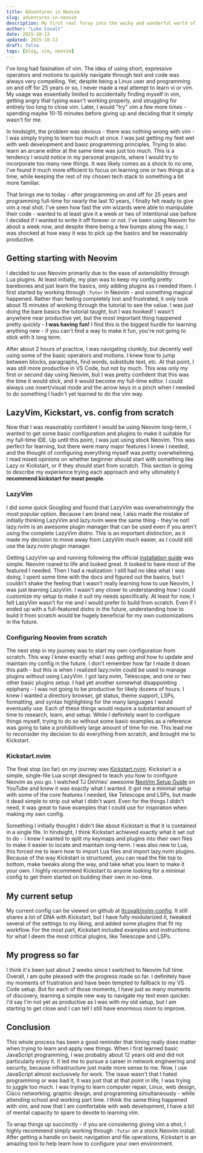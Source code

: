 ```yaml
---
title: Adventures in Neovim
slug: adventures-in-neovim
description: My first real foray into the wacky and wonderful world of Neovim
author: "Luke Covalt"
date: 2025-10-13
updated: 2025-10-13
draft: false
tags: [blog, vim, neovim]
---
```


I've long had fasination of vim. The idea of using short, expressive operators
and motions to quickly navigate through text and code was always very
compelling. Yet, despite being a Linux user and programming on and off for 25
years or so, I never made a real attempt to learn vi or vim. My usage was
essentially limited to accidentally finding myself in vim, getting angry that
typing wasn't working properly, and struggling for entirely too long to close
vim. Later, I would "try" vim a few more times - spending maybe 10-15 minutes
before giving up and deciding that it simply wasn't for me.

In hindsight, the problem was obvious - there was nothing wrong with vim - I was
simply trying to learn too much at once. I was just getting my feet wet with web
development and basic programming principles. Trying to also learn an arcane
editor at the same time was just too much. This is a tendency I would notice in
my personal projects, where I would try to incorporate too many new things. It
was likely comes as a shock to no one, I've found it much more efficient to
focus on learning one or two things at a time, while keeping the rest of my
chosen tech stack to something a bit more familiar.

That brings me to today - after programming on and off for 25 years and
programming full-time for nearly the last 10 years, I finally felt ready to give
vim a real shot. I've seen how fast the vim wizards were able to manipulate
their code - wanted to at least give it a week or two of intentional use before
I decided if I wanted to write it off forever or not. I've been using Neovim for
about a week now, and despite there being a few bumps along the way, I was
shocked at how easy it was to pick up the basics and be reasonably productive.

## Getting starting with Neovim

I decided to use Neovim primarily due to the ease of extensibility through Lua
plugins. At least initially, my plan was to keep my config pretty barebones and
just learn the basics, only adding plugins as I needed them. I first started by
working through `:Tutor` in Neovim - and something magical happened. Rather than
feeling completely lost and frustrated, it only took about 15 minutes of working
through the tutorial to see the value. I was just doing the bare basics the
tutorial taught, but I was hooked! I wasn't anywhere near productive yet, but
the most important thing happened pretty quickly - **I was having fun!** I find
this is the biggest hurdle for learning anything new - if you can't find a way
to make it fun, you're not going to stick with it long term.

After about 2 hours of practice, I was navigating clunkily, but decently well
using some of the basic operators and motions. I knew how to jump between
blocks, paragraphs, find words, substitute text, etc. At that point, I was still
more productive in VS Code, but not by much. This was only my first or second
day using Neovim, but I was pretty confident that this was the time it would
stick, and it would become my full-time editor. I could always use insert/visual
mode and the arrow keys in a pinch when I needed to do something I hadn't yet
learned to do the vim way.

## LazyVim, Kickstart, vs. config from scratch

Now that I was reasonably confident I would be using Neovim long-term, I wanted
to get some basic configuration and plugins to make it suitable for my full-time
IDE. Up until this point, I was just using stock Neovim. This was perfect for
learning, but there were many major features I knew I needed, and the thought of
configuring everything myself was pretty overwhelming. I read mixed opinions on
whether beginner should start with something like Lazy or Kickstart, or if they
should start from scratch. This section is going to describe my experience
trying each approach and why ultimately **I recommend kickstart for most
people**.

### LazyVim

I did some quick Googling and found that LazyVim was overwhelmingly the most
popular option. Because I am brand new, I also made the mistake of initially
thinking LazyVim and lazy.nvim were the same thing - they're not! lazy.nvim is
an awesome plugin manager that can be used even if you aren't using the complete
LazyVim distro. This is an important distinction, as it made my decision to move
away from LazyVim much easier, as I could still use the lazy.nvim plugin
manager.

Getting LazyVim up and running following the official
[installation guide](https://www.lazyvim.org/installation) was simple. Neovim
roared to life and looked great. It looked to have most of the featured I
needed. Then I had a realization: I still had no idea what I was doing. I spent
some time with the docs and figured out the basics, but I couldn't shake the
feeling that I wasn't really learning how to use Neovim, I was just learning
LazyVim. I wasn't any closer to understanding how I could customize my setup to
make it suit my needs specifically. At least for now, I felt LazyVim wasn't for
me and I would prefer to build from scratch. Even if I ended up with a
full-featured distro in the future, understanding how to build it from scratch
would be hugely beneficial for my own customizations in the future.

### Configuring Neovim from scratch

The next step in my journey was to start my own configuration from scratch. This
way I knew exactly what I was getting and how to update and maintain my config
in the future. I don't remember how far I made it down this path - but this is
when I realized lazy.nvim could be used to manage plugins without using LazyVim.
I got lazy.nvim, Telescope, and one or two other basic plugins setup. I had yet
another somewhat disappointing epiphany - I was not going to be productive for
likely dozens of hours. I knew I wanted a directory browser, git status, theme
support, LSPs, formatting, and syntax highlighting for the many languages I
would eventually use. Each of these things would require a substantial amount of
time to research, learn, and setup. While I definitely want to configure things
myself, trying to do so without some basic examples as a reference was going to
take a prohibitively large amount of time for me. This lead me to reconsider my
decision to do everything from scratch, and brought me to Kickstart.

### Kickstart.nvim

The final stop (so far) on my journey was
[Kickstart.nvim](https://github.com/nvim-lua/kickstart.nvim). Kickstart is a
simple, single-file Lua script designed to teach you how to configure Neovim as
you go. I watched TJ DeVries' awesome
[NeoVim Setup Guide](https://www.youtube.com/watch?v=m8C0Cq9Uv9o) on YouTube and
knew it was exactly what I wanted. It got me a minimal setup with some of the
core features I needed, like Telescope and LSPs, but made it dead simple to
strip out what I didn't want. Even for the things I didn't need, it was great to
have examples that I could use for inspiration when making my own config.

Something I initially thought I didn't like about Kickstart is that it is
contained in a single file. In hindsight, I think Kickstart achieved exactly
what it set out to do - I knew I wanted to split my keymaps and plugins into
their own files to make it easier to locate and maintain long-term. I was also
new to Lua, this forced me to learn how to import Lua files and import lazy.nvim
plugins. Because of the way Kickstart is structured, you can read the file top
to bottom, make tweaks along the way, and take what you learn to make it your
own. I highly recommend Kickstart to anyone looking for a minimal config to get
them started on building their own in no-time.

## My current setup

My current config can be viewed on github at
[ltcovalt/nvim-config](https://github.com/ltcovalt/nvim-config). It still shares
a lot of DNA with Kickstart, but I have fully modularized it, tweaked several of
the settings to my liking, and added some plugins that fit my workflow. For the
most part, Kickstart included examples and instructions for what I deem the most
critical plugins, like Telescope and LSPs.

## My progress so far

I think it's been just about 2 weeks since I switched to Neovim full time.
Overall, I am quite pleased with the progress made so far. I definitely have my
moments of frustration and have been tempted to fallback to my VS Code setup.
But for each of those moments, I have just as many moments of discovery,
learning a simple new way to navigate my text even quicker. I'd say I'm not yet
as productive as I was with my old setup, but I am starting to get close and I
can tell I still have enormous room to improve.

## Conclusion

This whole process has been a good reminder that timing really does matter when
trying to learn and apply new things. When I first learned basic JavaScript
programming, I was probably about 12 years old and did not particularly enjoy
it. It led me to pursue a career in network engineering and security, because
infrastructure just made more sense to me. Now, I use JavaScript almost
exclusively for work. The issue wasn't that I hated programming or was bad it,
it was just that at that point in life, I was trying to juggle too much. I was
trying to learn computer repair, Linux, web design, Cisco networking, graphic
design, and programming simultaneously - while attending school and working part
time. I think the same thing happened with vim, and now that I am comfortable
with web development, I have a bit of mental capacity to spare to devote to
learning vim.

To wrap things up succinctly - if you are considering giving vim a shot, I
highly recommend simply working through `:Tutor` on a stock Neovim install.
After getting a handle on basic navigation and file operations, Kickstart is an
amazing tool to help learn how to configure your own environment.

